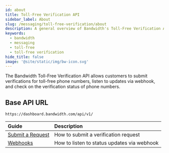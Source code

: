 ```yaml
---
id: about
title: Toll-Free Verification API
sidebar_label: About
slug: /messaging/toll-free-verification/about
description: A general overview of Bandwidth's Toll-Free Verification API
keywords:
  - bandwidth
  - messaging
  - toll-free
  - toll-free verification
hide_title: false
image: '@site/static/img/bw-icon.svg'
---
```


The Bandwidth Toll-Free Verification API allows customers to submit verifications for toll-free phone numbers, listen to updates via webhook, and check on the verification status of phone numbers.

## Base API URL

`https://dashboard.bandwidth.com/api/v1/`

| Guide | Description |
|:------|:------------|
| [Submit a Request](./request) | How to submit a verification request |
| [Webhooks](./webhooks) | How to listen to status updates via webhook |